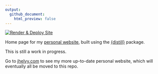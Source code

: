 ```yaml
---
output:
  github_document:
    html_preview: false
---
```


<!-- README.md is generated from README.Rmd. Please edit that file -->

<!-- badges: start -->
[![Render & Deploy Site](https://github.com/jhelvy/jhelvy.github.io/actions/workflows/site.yml/badge.svg?branch=master)](https://github.com/jhelvy/jhelvy.github.io/actions/workflows/site.yml)
<!-- badges: end -->

Home page for my [personal website](https://jhelvy.github.io/), built using the [{distill}](https://rstudio.github.io/distill/) package.

This is still a work in progress.

Go to [jhelvy.com](http://www.jhelvy.com/) to see my more up-to-date personal website, which will eventually all be moved to this repo.
